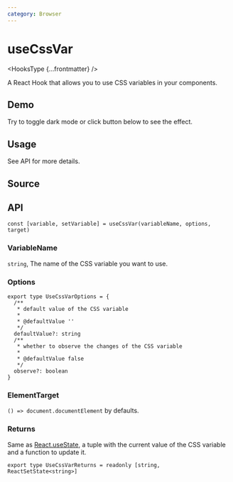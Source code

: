 ```yaml
---
category: Browser
---
```


# useCssVar


<HooksType {...frontmatter} />

A React Hook that allows you to use CSS variables in your components.

## Demo

Try to toggle dark mode or click button below to see the effect.


<App />

## Usage

See API for more details.

## Source


<Source />

## API

```tsx
const [variable, setVariable] = useCssVar(variableName, options, target)
```

### VariableName

`string`, The name of the CSS variable you want to use.

### Options

```tsx
export type UseCssVarOptions = {
  /**
   * default value of the CSS variable
   *
   * @defaultValue ''
   */
  defaultValue?: string
  /**
   * whether to observe the changes of the CSS variable
   *
   * @defaultValue false
   */
  observe?: boolean
}
```

### ElementTarget


<Tip type="target" />

`() => document.documentElement` by defaults.

### Returns

Same as [React.useState](https://react.dev/reference/react/useState), a tuple with the current value of the CSS variable and a function to update it.

```tsx
export type UseCssVarReturns = readonly [string, ReactSetState<string>]
```

